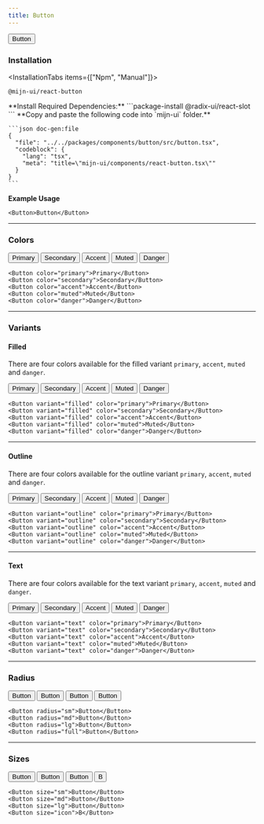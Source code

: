```yaml
---
title: Button
---
```



<ComponentPreview>
  <Button>Button</Button>
</ComponentPreview>

### Installation

<InstallationTabs items={["Npm", "Manual"]}>
  <InstallationTabsContent value="Npm">
  ```package-install
  @mijn-ui/react-button
  ```
  </InstallationTabsContent>
  <InstallationTabsContent value="Manual">
  <Steps>
<Step>
  **Install Required Dependencies:** 
  ```package-install
  @radix-ui/react-slot
  ```
</Step>

  <Step>
    **Copy and paste the following code into  `mijn-ui` folder.**

    ```json doc-gen:file
    {
      "file": "../../packages/components/button/src/button.tsx",
      "codeblock": {
        "lang": "tsx",
        "meta": "title=\"mijn-ui/components/react-button.tsx\""
      }
    }
    ```
  </Step>
</Steps>
</InstallationTabsContent>
</InstallationTabs>

**Example Usage**

```tsx
<Button>Button</Button>
```

---

### Colors

<ComponentPreview className="flex-col md:flex-row">
  <Button color="primary">Primary</Button>
  <Button color="secondary">Secondary</Button>
  <Button color="accent">Accent</Button>
  <Button color="muted">Muted</Button>
  <Button color="danger">Danger</Button>
</ComponentPreview>

```tsx
<Button color="primary">Primary</Button>
<Button color="secondary">Secondary</Button>
<Button color="accent">Accent</Button>
<Button color="muted">Muted</Button>
<Button color="danger">Danger</Button>
```

---

### Variants

#### Filled

There are four colors available for the filled variant `primary`, `accent`, `muted` and `danger`.

<ComponentPreview className="flex-col md:flex-row">
  <Button variant="filled" color="primary">
    Primary
  </Button>
  <Button variant="filled" color="secondary">
    Secondary
  </Button>
  <Button variant="filled" color="accent">
    Accent
  </Button>
  <Button variant="filled" color="muted">
    Muted
  </Button>
  <Button variant="filled" color="danger">
    Danger
  </Button>
</ComponentPreview>

```tsx
<Button variant="filled" color="primary">Primary</Button>
<Button variant="filled" color="secondary">Secondary</Button>
<Button variant="filled" color="accent">Accent</Button>
<Button variant="filled" color="muted">Muted</Button>
<Button variant="filled" color="danger">Danger</Button>
```

---

#### Outline

There are four colors available for the outline variant `primary`, `accent`, `muted` and `danger`.

<ComponentPreview className="flex-col md:flex-row">
  <Button variant="outline" color="primary">
    Primary
  </Button>
  <Button variant="outline" color="secondary">
    Secondary
  </Button>
  <Button variant="outline" color="accent">
    Accent
  </Button>
  <Button variant="outline" color="muted">
    Muted
  </Button>
  <Button variant="outline" color="danger">
    Danger
  </Button>
</ComponentPreview>

```tsx
<Button variant="outline" color="primary">Primary</Button>
<Button variant="outline" color="secondary">Secondary</Button>
<Button variant="outline" color="accent">Accent</Button>
<Button variant="outline" color="muted">Muted</Button>
<Button variant="outline" color="danger">Danger</Button>
```

---

#### Text

There are four colors available for the text variant `primary`, `accent`, `muted` and `danger`.

<ComponentPreview className="flex-col md:flex-row">
  <Button variant="text" color="primary">
    Primary
  </Button>
  <Button variant="text" color="secondary">
    Secondary
  </Button>
  <Button variant="text" color="accent">
    Accent
  </Button>
  <Button variant="text" color="muted">
    Muted
  </Button>
  <Button variant="text" color="danger">
    Danger
  </Button>
</ComponentPreview>

```tsx
<Button variant="text" color="primary">Primary</Button>
<Button variant="text" color="secondary">Secondary</Button>
<Button variant="text" color="accent">Accent</Button>
<Button variant="text" color="muted">Muted</Button>
<Button variant="text" color="danger">Danger</Button>
```

---

### Radius

<ComponentPreview className="flex-col md:flex-row">
  <Button radius="sm">Button</Button>
  <Button radius="md">Button</Button>
  <Button radius="lg">Button</Button>
  <Button radius="full">Button</Button>
</ComponentPreview>

```tsx
<Button radius="sm">Button</Button>
<Button radius="md">Button</Button>
<Button radius="lg">Button</Button>
<Button radius="full">Button</Button>
```

---

### Sizes

<ComponentPreview className="flex-col md:flex-row">
  <Button size="sm">Button</Button>
  <Button size="md">Button</Button>
  <Button size="lg">Button</Button>
  <Button size="icon">B</Button>
</ComponentPreview>

```tsx
<Button size="sm">Button</Button>
<Button size="md">Button</Button>
<Button size="lg">Button</Button>
<Button size="icon">B</Button>
```
